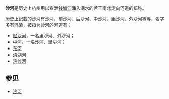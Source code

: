 '''沙河'''是历史上杭州用以宣泄[[钱塘江|钱塘江]]涌入潮水的若干南北走向河道的统称。

历史上记载的沙河有沙河、前沙河、后沙河、中沙河、里沙河、外沙河等等，名字多有混淆，被指为沙河的河道有：

* [[贴沙河|贴沙河]]，一名里沙河、外沙河；
* [[中河_(杭州)|中河]]，一名沙河、里沙河；
* [[东河_(杭州)|东河]]
* [[清湖河|清湖河]]
* [[浣纱河|浣纱河]]

==参见==
*[[沙河|沙河]]
{{Disambiguation|cat=二字中国地名消歧义}}